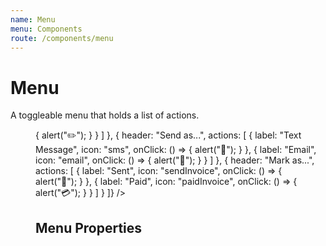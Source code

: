 ```yaml
---
name: Menu
menu: Components
route: /components/menu
---
```



# Menu

<ComponentStatus stage="pre" responsive="no" accessible="yes" />

A toggleable menu that holds a list of actions.

<Playground>
  <Menu
    items={[
      {
        actions: [
          {
            label: "Edit",
            icon: "edit",
            onClick: () => {
              alert("✏️");
            }
          }
        ]
      },
      {
        header: "Send as...",
        actions: [
          {
            label: "Text Message",
            icon: "sms",
            onClick: () => {
              alert("📱");
            }
          },
          {
            label: "Email",
            icon: "email",
            onClick: () => {
              alert("📨");
            }
          }
        ]
      },
      {
        header: "Mark as...",
        actions: [
          {
            label: "Sent",
            icon: "sendInvoice",
            onClick: () => {
              alert("💌");
            }
          },
          {
            label: "Paid",
            icon: "paidInvoice",
            onClick: () => {
              alert("💳");
            }
          }
        ]
      }
    ]}
  />
</Playground>

## Menu Properties

<Props of={Menu} />
